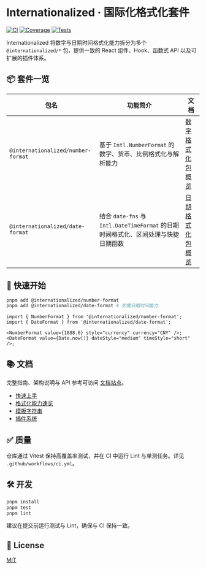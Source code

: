 # Internationalized · 国际化格式化套件

[![CI](https://github.com/Vincent1993/internationalized/actions/workflows/ci.yml/badge.svg)](https://github.com/Vincent1993/internationalized/actions/workflows/ci.yml)
[![Coverage](https://img.shields.io/badge/coverage-96%25-brightgreen.svg)](#-质量)
[![Tests](https://img.shields.io/badge/tests-381%20passed-1E90FF.svg)](#-质量)

Internationalized 将数字与日期时间格式化能力拆分为多个 `@internationalized/*` 包，提供一致的 React 组件、Hook、函数式 API 以及可扩展的插件体系。

## 📦 套件一览

| 包名 | 功能简介 | 文档 |
|------|----------|------|
| `@internationalized/number-format` | 基于 `Intl.NumberFormat` 的数字、货币、比例格式化与解析能力 | [数字格式化包概览](https://vincent1993.github.io/internationalized/guide/number-format) |
| `@internationalized/date-format` | 结合 `date-fns` 与 `Intl.DateTimeFormat` 的日期时间格式化、区间处理与快捷日期函数 | [日期格式化包概览](https://vincent1993.github.io/internationalized/guide/date-format) |

## 🚀 快速开始

```bash
pnpm add @internationalized/number-format
pnpm add @internationalized/date-format # 如需日期时间能力
```

```tsx
import { NumberFormat } from '@internationalized/number-format';
import { DateFormat } from '@internationalized/date-format';

<NumberFormat value={1888.6} style="currency" currency="CNY" />;
<DateFormat value={Date.now()} dateStyle="medium" timeStyle="short" />;
```

## 📚 文档

完整指南、架构说明与 API 参考可访问 [文档站点](https://vincent1993.github.io/internationalized)。

- [快速上手](https://vincent1993.github.io/internationalized/guide/getting-started)
- [格式化能力速览](https://vincent1993.github.io/internationalized/guide/formatting)
- [模板字符串](https://vincent1993.github.io/internationalized/guide/templates)
- [插件系统](https://vincent1993.github.io/internationalized/reference/plugins)

## ✅ 质量

仓库通过 Vitest 保持高覆盖率测试，并在 CI 中运行 Lint 与单测任务。详见 `.github/workflows/ci.yml`。

## 🛠️ 开发

```bash
pnpm install
pnpm test
pnpm lint
```

建议在提交前运行测试与 Lint，确保与 CI 保持一致。

## 📄 License

[MIT](./LICENSE)
